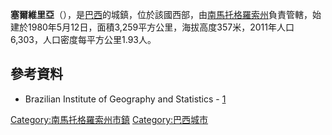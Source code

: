 {{coord|20|22|01|S|51|25|08|W|scale:30000|display=title}}

'''塞爾維里亞'''（{{lang-pt|Selvíria}}），是[[巴西|巴西]]的城鎮，位於該國西部，由[[南馬托格羅索州|南馬托格羅索州]]負責管轄，始建於1980年5月12日，面積3,259平方公里，海拔高度357米，2011年人口6,303，人口密度每平方公里1.93人。

==參考資料==
* Brazilian Institute of Geography and Statistics - [https://web.archive.org/web/20070109005631/http://www.ibge.gov.br/cidadesat/default.php]

{{Brazil-geo-stub}}
{{南馬托格羅索州市鎮}}
[[Category:南馬托格羅索州市鎮|Category:南馬托格羅索州市鎮]]
[[Category:巴西城市|Category:巴西城市]]